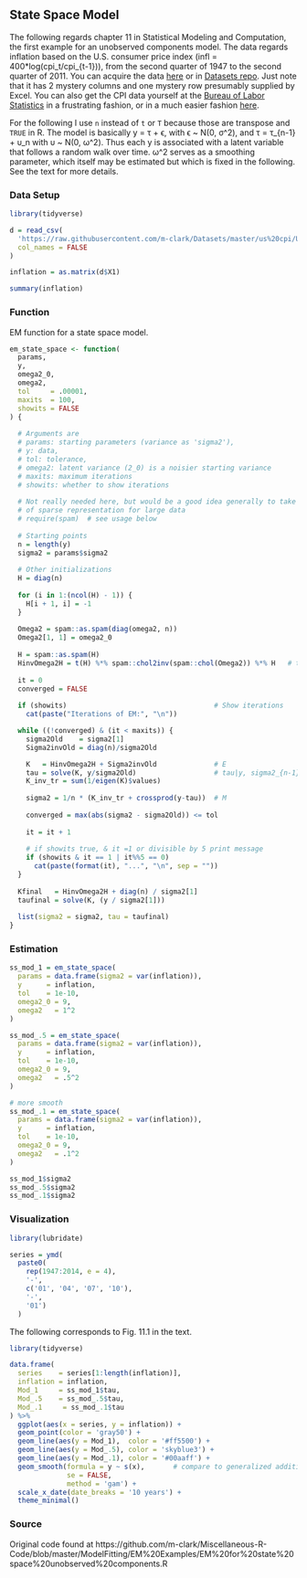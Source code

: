 ## State Space Model

The following regards chapter 11 in Statistical Modeling and Computation, the
first example for an unobserved components model.  The data regards  inflation
based on the U.S. consumer price index (infl = 400*log(cpi_t/cpi_{t-1})), from
the second quarter of 1947 to the second  quarter of 2011.  You can acquire the
data [here](http://www.maths.uq.edu.au/~kroese/statbook/Statespace/USCPI.csv) or
in [Datasets repo](https://github.com/m-clark/Datasets). Just note that it has 2
mystery columns and one mystery row presumably supplied by Excel.  You can also
get the CPI data yourself at the [Bureau of Labor
Statistics](http://www.bls.gov/cpi/) in a frustrating fashion, or in a much
easier fashion [here](https://fred.stlouisfed.org/series/CPIAUCSL).


For the following I use `n` instead of `t` or `T` because those are transpose and `TRUE`
in R. The model is basically y = τ + ϵ, with ϵ ~ N(0, σ^2), and τ = τ_{n-1} +
υ_n with υ ~ N(0, ω^2).  Thus each y is associated with a latent variable that
follows a random walk over time. ω^2 serves as a smoothing parameter, which
itself may be estimated but which is fixed in the following. See the text for
more details.

### Data Setup

```r
library(tidyverse)

d = read_csv(
  'https://raw.githubusercontent.com/m-clark/Datasets/master/us%20cpi/USCPI.csv',
  col_names = FALSE
)

inflation = as.matrix(d$X1)

summary(inflation)
```



### Function

EM function for a state space model.

```r
em_state_space <- function(
  params,
  y,
  omega2_0,
  omega2,
  tol     = .00001,
  maxits  = 100,
  showits = FALSE
) {
  
  # Arguments are 
  # params: starting parameters (variance as 'sigma2'), 
  # y: data, 
  # tol: tolerance,
  # omega2: latent variance (2_0) is a noisier starting variance
  # maxits: maximum iterations
  # showits: whether to show iterations
  
  # Not really needed here, but would be a good idea generally to take advantage
  # of sparse representation for large data
  # require(spam)  # see usage below
  
  # Starting points
  n = length(y)
  sigma2 = params$sigma2
  
  # Other initializations
  H = diag(n)
  
  for (i in 1:(ncol(H) - 1)) {
    H[i + 1, i] = -1
  }
  
  Omega2 = spam::as.spam(diag(omega2, n))
  Omega2[1, 1] = omega2_0
  
  H = spam::as.spam(H)
  HinvOmega2H = t(H) %*% spam::chol2inv(spam::chol(Omega2)) %*% H   # tau ~ N(0, HinvOmmega2H^-1)
  
  it = 0
  converged = FALSE
  
  if (showits)                                    # Show iterations
    cat(paste("Iterations of EM:", "\n"))

  while ((!converged) & (it < maxits)) { 
    sigma2Old    = sigma2[1]
    Sigma2invOld = diag(n)/sigma2Old

    K   = HinvOmega2H + Sigma2invOld              # E
    tau = solve(K, y/sigma2Old)                   # tau|y, sigma2_{n-1}, omega2 ~ N(0, K^-1)
    K_inv_tr = sum(1/eigen(K)$values)
    
    sigma2 = 1/n * (K_inv_tr + crossprod(y-tau))  # M
    
    converged = max(abs(sigma2 - sigma2Old)) <= tol
    
    it = it + 1
    
    # if showits true, & it =1 or divisible by 5 print message
    if (showits & it == 1 | it%%5 == 0)        
      cat(paste(format(it), "...", "\n", sep = ""))
  }
  
  Kfinal   = HinvOmega2H + diag(n) / sigma2[1]
  taufinal = solve(K, (y / sigma2[1]))
  
  list(sigma2 = sigma2, tau = taufinal)
}
```




### Estimation

```r
ss_mod_1 = em_state_space(
  params = data.frame(sigma2 = var(inflation)),
  y      = inflation,
  tol    = 1e-10,
  omega2_0 = 9,
  omega2   = 1^2
)

ss_mod_.5 = em_state_space(
  params = data.frame(sigma2 = var(inflation)),
  y      = inflation,
  tol    = 1e-10,
  omega2_0 = 9,
  omega2   = .5^2
)

# more smooth
ss_mod_.1 = em_state_space(
  params = data.frame(sigma2 = var(inflation)),
  y      = inflation,
  tol    = 1e-10,
  omega2_0 = 9,
  omega2   = .1^2
)

ss_mod_1$sigma2
ss_mod_.5$sigma2
ss_mod_.1$sigma2
```




### Visualization

```r
library(lubridate)

series = ymd(
  paste0(
    rep(1947:2014, e = 4), 
    '-', 
    c('01', '04', '07', '10'), 
    '-', 
    '01')
  )
```



The following corresponds to Fig. 11.1 in the text.

```r
library(tidyverse)

data.frame(
  series    = series[1:length(inflation)],
  inflation = inflation,
  Mod_1     = ss_mod_1$tau,
  Mod_.5    = ss_mod_.5$tau,
  Mod_.1     = ss_mod_.1$tau
) %>% 
  ggplot(aes(x = series, y = inflation)) +
  geom_point(color = 'gray50') +
  geom_line(aes(y = Mod_1),  color = '#ff5500') +
  geom_line(aes(y = Mod_.5), color = 'skyblue3') +
  geom_line(aes(y = Mod_.1), color = '#00aaff') +
  geom_smooth(formula = y ~ s(x),       # compare to generalized additive model (thicker line) 
              se = FALSE,
              method = 'gam') +
  scale_x_date(date_breaks = '10 years') +
  theme_minimal()
```


### Source

Original code found at
https://github.com/m-clark/Miscellaneous-R-Code/blob/master/ModelFitting/EM%20Examples/EM%20for%20state%20space%20unobserved%20components.R
